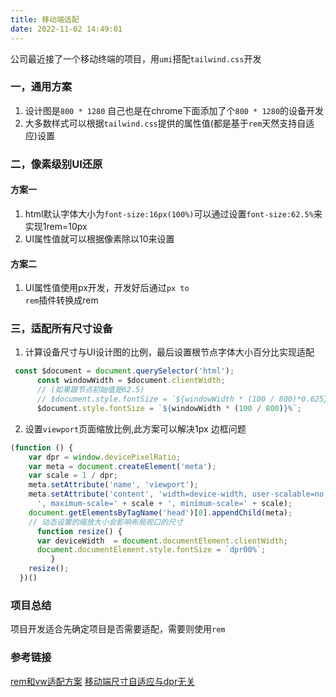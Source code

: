```yaml
---
title: 移动端适配
date: 2022-11-02 14:49:01
---
```


公司最近接了一个移动终端的项目，用<code>umi</code>搭配<code>tailwind.css</code>开发
### 一，通用方案
1. 设计图是<code>800 * 1280</code> 自己也是在chrome下面添加了个<code>800 * 1280</code>的设备开发
2. 大多数样式可以根据<code>tailwind.css</code>提供的属性值(都是基于<code>rem</code>天然支持自适应)设置
### 二，像素级别UI还原
#### 方案一
1. html默认字体大小为<code>font-size:16px(100%)</code>可以通过设置<code>font-size:62.5%</code>来实现1rem=10px
2. UI属性值就可以根据像素除以10来设置
#### 方案二
1. UI属性值使用px开发，开发好后通过<code>px to rem</code>插件转换成rem
### 三，适配所有尺寸设备
1. 计算设备尺寸与UI设计图的比例，最后设置根节点字体大小百分比实现适配

```javascript
 const $document = document.querySelector('html');
      const windowWidth = $document.clientWidth;
      // (如果跟节点初始值是62.5) 
      // $document.style.fontSize = `${windowWidth * (100 / 800)*0.625}%`;
      $document.style.fontSize = `${windowWidth * (100 / 800)}%`;

```
2. 设置<code>viewport</code>页面缩放比例,此方案可以解决1px 边框问题
```javascript
(function () {
    var dpr = window.devicePixelRatio;
    var meta = document.createElement('meta');
    var scale = 1 / dpr;
    meta.setAttribute('name', 'viewport');
    meta.setAttribute('content', 'width=device-width, user-scalable=no, initial-scale=' + scale +
      ', maximum-scale=' + scale + ', minimum-scale=' + scale);
    document.getElementsByTagName('head')[0].appendChild(meta);
    // 动态设置的缩放大小会影响布局视口的尺寸
      function resize() {
      var deviceWidth  = document.documentElement.clientWidth;
      document.documentElement.style.fontSize = `dpr00%`;
         }
    resize();
  })()
```
### 项目总结
项目开发适合先确定项目是否需要适配，需要则使用<code>rem</code>

### 参考链接
[rem和vw适配方案](https://www.jianshu.com/p/5b54be9dc063)
[移动端尺寸自适应与dpr无关](https://juejin.cn/post/6844903629111951373)
